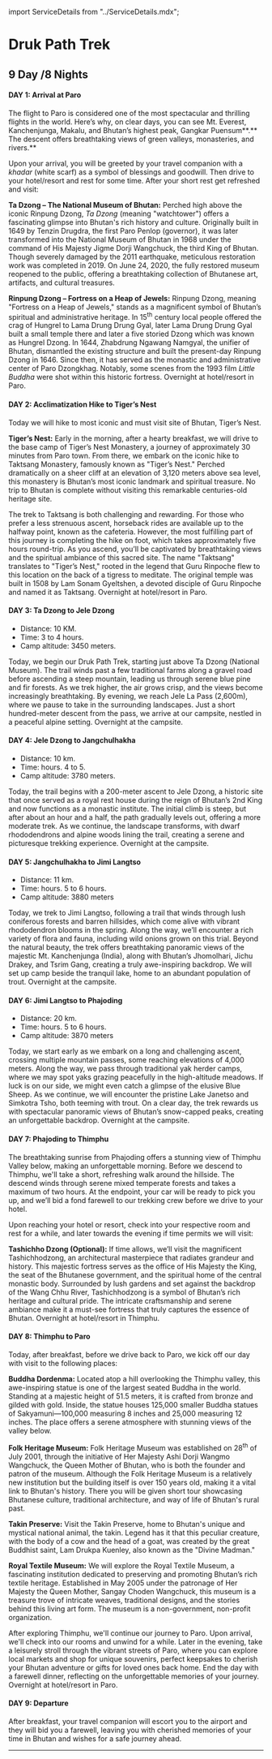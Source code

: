 ﻿import ServiceDetails from "../ServiceDetails.mdx";

# Druk Path Trek

## 9 Day /8 Nights

#### DAY 1: Arrival at Paro

The flight to Paro is considered one of the most spectacular and thrilling flights in the world. Here’s why, on clear days, you can see Mt. Everest, Kanchenjunga, Makalu, and Bhutan’s highest peak, Gangkar Puensum**.** The descent offers breathtaking views of green valleys, monasteries, and rivers.\*\*

Upon your arrival, you will be greeted by your travel companion with a _khadar_ (white scarf) as a symbol of blessings and goodwill. Then drive to your hotel/resort and rest for some time. After your short rest get refreshed and visit:

**Ta Dzong – The National Museum of Bhutan:** Perched high above the iconic Rinpung Dzong, _Ta Dzong_ (meaning "watchtower") offers a fascinating glimpse into Bhutan's rich history and culture. Originally built in 1649 by Tenzin Drugdra, the first Paro Penlop (governor), it was later transformed into the National Museum of Bhutan in 1968 under the command of His Majesty Jigme Dorji Wangchuck, the third King of Bhutan. Though severely damaged by the 2011 earthquake, meticulous restoration work was completed in 2019. On June 24, 2020, the fully restored museum reopened to the public, offering a breathtaking collection of Bhutanese art, artifacts, and cultural treasures.

**Rinpung Dzong – Fortress on a Heap of Jewels:** Rinpung Dzong, meaning "Fortress on a Heap of Jewels," stands as a magnificent symbol of Bhutan’s spiritual and administrative heritage. In 15<sup>th</sup> century local people offered the crag of Hungrel to Lama Drung Drung Gyal, later Lama Drung Drung Gyal built a small temple there and later a five storied Dzong which was known as Hungrel Dzong. In 1644, Zhabdrung Ngawang Namgyal, the unifier of Bhutan, dismantled the existing structure and built the present-day Rinpung Dzong in 1646. Since then, it has served as the monastic and administrative center of Paro Dzongkhag. Notably, some scenes from the 1993 film _Little Buddha_ were shot within this historic fortress. Overnight at hotel/resort in Paro.

#### DAY 2: Acclimatization Hike to Tiger’s Nest

Today we will hike to most iconic and must visit site of Bhutan, Tiger’s Nest.

**Tiger’s Nest:** Early in the morning, after a hearty breakfast, we will drive to the base camp of Tiger’s Nest Monastery, a journey of approximately 30 minutes from Paro town. From there, we embark on the iconic hike to Taktsang Monastery, famously known as "Tiger’s Nest." Perched dramatically on a sheer cliff at an elevation of 3,120 meters above sea level, this monastery is Bhutan’s most iconic landmark and spiritual treasure. No trip to Bhutan is complete without visiting this remarkable centuries-old heritage site.

The trek to Taktsang is both challenging and rewarding. For those who prefer a less strenuous ascent, horseback rides are available up to the halfway point, known as the cafeteria. However, the most fulfilling part of this journey is completing the hike on foot, which takes approximately five hours round-trip. As you ascend, you’ll be captivated by breathtaking views and the spiritual ambiance of this sacred site. The name "Taktsang" translates to "Tiger’s Nest," rooted in the legend that Guru Rinpoche flew to this location on the back of a tigress to meditate. The original temple was built in 1508 by Lam Sonam Gyeltshen, a devoted disciple of Guru Rinpoche and named it as Taktsang. Overnight at hotel/resort in Paro.

#### DAY 3: Ta Dzong to Jele Dzong

- Distance: 10 KM.
- Time: 3 to 4 hours.
- Camp altitude: 3450 meters.

Today, we begin our Druk Path Trek, starting just above Ta Dzong (National Museum). The trail winds past a few traditional farms along a gravel road before ascending a steep mountain, leading us through serene blue pine and fir forests. As we trek higher, the air grows crisp, and the views become increasingly breathtaking. By evening, we reach Jele La Pass (2,600m), where we pause to take in the surrounding landscapes. Just a short hundred-meter descent from the pass, we arrive at our campsite, nestled in a peaceful alpine setting. Overnight at the campsite.

#### DAY 4: Jele Dzong to Jangchulhakha

- Distance: 10 km.
- Time: hours. 4 to 5.
- Camp altitude: 3780 meters.

Today, the trail begins with a 200-meter ascent to Jele Dzong, a historic site that once served as a royal rest house during the reign of Bhutan’s 2nd King and now functions as a monastic institute. The initial climb is steep, but after about an hour and a half, the path gradually levels out, offering a more moderate trek. As we continue, the landscape transforms, with dwarf rhododendrons and alpine woods lining the trail, creating a serene and picturesque trekking experience. Overnight at the campsite.

#### DAY 5: Jangchulhakha to Jimi Langtso

- Distance: 11 km.
- Time: hours. 5 to 6 hours.
- Camp altitude: 3880 meters

Today, we trek to Jimi Langtso, following a trail that winds through lush coniferous forests and barren hillsides, which come alive with vibrant rhododendron blooms in the spring. Along the way, we’ll encounter a rich variety of flora and fauna, including wild onions grown on this trial. Beyond the natural beauty, the trek offers breathtaking panoramic views of the majestic Mt. Kanchenjunga (India), along with Bhutan’s Jhomolhari, Jichu Drakey, and Tsrim Gang, creating a truly awe-inspiring backdrop. We will set up camp beside the tranquil lake, home to an abundant population of trout. Overnight at the campsite.

#### DAY 6: Jimi Langtso to Phajoding

- Distance: 20 km.
- Time: hours. 5 to 6 hours.
- Camp altitude: 3870 meters

Today, we start early as we embark on a long and challenging ascent, crossing multiple mountain passes, some reaching elevations of 4,000 meters. Along the way, we pass through traditional yak herder camps, where we may spot yaks grazing peacefully in the high-altitude meadows. If luck is on our side, we might even catch a glimpse of the elusive Blue Sheep. As we continue, we will encounter the pristine Lake Janetso and Simkotra Tsho, both teeming with trout. On a clear day, the trek rewards us with spectacular panoramic views of Bhutan’s snow-capped peaks, creating an unforgettable backdrop. Overnight at the campsite.

#### DAY 7: Phajoding to Thimphu

The breathtaking sunrise from Phajoding offers a stunning view of Thimphu Valley below, making an unforgettable morning. Before we descend to Thimphu, we'll take a short, refreshing walk around the hillside. The descend winds through serene mixed temperate forests and takes a maximum of two hours. At the endpoint, your car will be ready to pick you up, and we’ll bid a fond farewell to our trekking crew before we drive to your hotel.

Upon reaching your hotel or resort, check into your respective room and rest for a while, and later towards the evening if time permits we will visit:

**Tashichho Dzong (Optional):** If time allows, we’ll visit the magnificent Tashichhodzong, an architectural masterpiece that radiates grandeur and history. This majestic fortress serves as the office of His Majesty the King, the seat of the Bhutanese government, and the spiritual home of the central monastic body. Surrounded by lush gardens and set against the backdrop of the Wang Chhu River, Tashichhodzong is a symbol of Bhutan’s rich heritage and cultural pride. The intricate craftsmanship and serene ambiance make it a must-see fortress that truly captures the essence of Bhutan. Overnight at hotel/resort in Thimphu.

#### DAY 8: Thimphu to Paro

Today, after breakfast, before we drive back to Paro, we kick off our day with visit to the following places:

**Buddha Dordenma:** Located atop a hill overlooking the Thimphu valley, this awe-inspiring statue is one of the largest seated Buddha in the world. Standing at a majestic height of 51.5 meters, it is crafted from bronze and gilded with gold. Inside, the statue houses 125,000 smaller Buddha statues of Sakyamuni—100,000 measuring 8 inches and 25,000 measuring 12 inches. The place offers a serene atmosphere with stunning views of the valley below.

**Folk Heritage Museum:** Folk Heritage Museum was established on 28<sup>th</sup> of July 2001, through the initiative of Her Majesty Ashi Dorji Wangmo Wangchuck, the Queen Mother of Bhutan, who is both the founder and patron of the museum. Although the Folk Heritage Museum is a relatively new institution but the building itself is over 150 years old, making it a vital link to Bhutan's history. There you will be given short tour showcasing Bhutanese culture, traditional architecture, and way of life of Bhutan's rural past.

**Takin Preserve:** Visit the Takin Preserve, home to Bhutan's unique and mystical national animal, the takin. Legend has it that this peculiar creature, with the body of a cow and the head of a goat, was created by the great Buddhist saint, Lam Drukpa Kuenley, also known as the "Divine Madman."

**Royal Textile Museum:** We will explore the Royal Textile Museum, a fascinating institution dedicated to preserving and promoting Bhutan’s rich textile heritage. Established in May 2005 under the patronage of Her Majesty the Queen Mother, Sangay Choden Wangchuck, this museum is a treasure trove of intricate weaves, traditional designs, and the stories behind this living art form. The museum is a non-government, non-profit organization.

After exploring Thimphu, we'll continue our journey to Paro. Upon arrival, we'll check into our rooms and unwind for a while. Later in the evening, take a leisurely stroll through the vibrant streets of Paro, where you can explore local markets and shop for unique souvenirs, perfect keepsakes to cherish your Bhutan adventure or gifts for loved ones back home. End the day with a farewell dinner, reflecting on the unforgettable memories of your journey. Overnight at hotel/resort in Paro.

#### DAY 9: Departure

After breakfast, your travel companion will escort you to the airport and they will bid you a farewell, leaving you with cherished memories of your time in Bhutan and wishes for a safe journey ahead.

<TourPackageNote />

---

<ServiceDetails />
